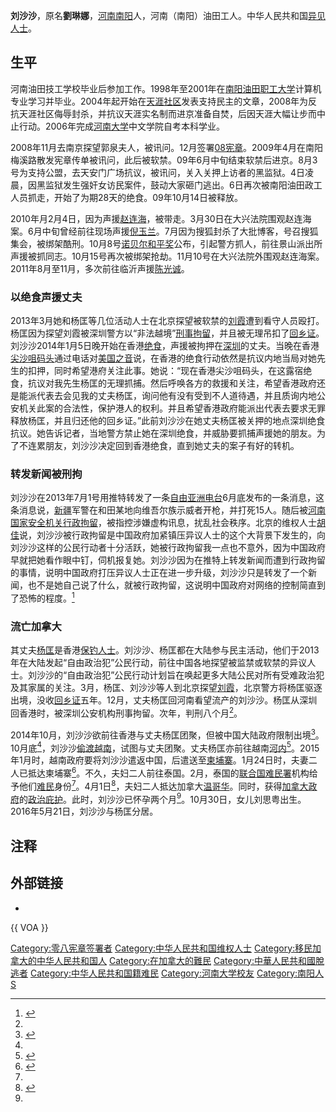 {{多個問題|
{{autobiography|time=2014-07-24T11:45:32+00:00}}
{{增加来源|time=2020-06-07}}
{{中立性|time=2014-07-24}}
}}
'''刘沙沙'''，原名'''劉琳娜'''，[[河南|河南]][[南阳|南阳]]人，河南（南阳）油田工人。中华人民共和国[[异见人士|异见人士]]。

== 生平 ==
河南油田技工学校毕业后参加工作。1998年至2001年在[[南阳油田职工大学|南阳油田职工大学]]计算机专业学习并毕业。2004年起开始在[[天涯社区|天涯社区]]发表支持民主的文章，2008年为反抗天涯社区侮辱封杀，并抗议天涯实名制而进京准备自焚，后因天涯大幅让步而中止行动。2006年完成[[河南大学|河南大学]]中文学院自考本科学业。

2008年11月去南京探望郭泉夫人，被讯问。12月签署[[08宪章|08宪章]]。2009年4月在南阳梅溪路散发宪章传单被讯问，此后被软禁。09年6月中旬结束软禁后进京。8月3号为支持公盟，去天安门广场抗议，被讯问，关入关押上访者的黑监狱。4日凌晨，因黑监狱发生强奸女访民案件，鼓动大家砸门逃出。6日再次被南阳油田政工人员抓走，开始了为期28天的绝食。09年10月14日被释放。

2010年月2月4日，因为声援[[赵连海|赵连海]]，被带走。3月30日在大兴法院围观赵连海案。6月中旬曾经前往现场声援[[倪玉兰|倪玉兰]]。7月因为搜狐封杀了大批博客，号召搜狐集会，被绑架酷刑。10月8号[[2010年诺贝尔和平奖|诺贝尔和平奖]]公布，引起警方抓人，前往景山派出所声援被抓同志。10月15号再次被绑架抢劫。11月10号在大兴法院外围观赵连海案。2011年8月至11月，多次前往临沂声援[[陈光诚|陈光诚]]。

===以绝食声援丈夫===
2013年3月她和杨匡等几位活动人士在北京探望被软禁的[[劉霞_(知識分子)|刘霞]]遭到看守人员殴打。杨匡因为探望刘霞被深圳警方以“非法越境”[[刑事拘留|刑事拘留]]，并且被无理吊扣了[[回乡证|回乡证]]。刘沙沙2014年1月5日晚开始在香港[[绝食|绝食]]，声援被拘押在[[深圳|深圳]]的丈夫。当晚在香港[[尖沙咀码头|尖沙咀码头]]通过电话对[[美国之音|美国之音]]说，在香港的绝食行动依然是抗议内地当局对她先生的扣押，同时希望港府关注此事。她说：“现在香港尖沙咀码头，在这露宿绝食，抗议对我先生杨匡的无理抓捕。然后呼唤各方的救援和关注，希望香港政府还是能派代表去会见我的丈夫杨匡，询问他有没有受到不人道待遇，并且质询内地公安机关此案的合法性，保护港人的权利。并且希望香港政府能派出代表去要求无罪释放杨匡，并且归还他的回乡证。”此前刘沙沙在她丈夫杨匡被关押的地点深圳绝食抗议。她告诉记者，当地警方禁止她在深圳绝食，并威胁要抓捕声援她的朋友。为了不连累朋友，刘沙沙决定回到香港绝食，直到她丈夫的案子有好的转机。

===转发新闻被刑拘===
刘沙沙在2013年7月1号用推特转发了一条[[自由亚洲电台|自由亚洲电台]]6月底发布的一条消息，这条消息说，[[新疆|新疆]]军警在和田某地向维吾尔族示威者开枪，并打死15人。随后被[[河南|河南]][[国家安全机关|国家安全机关]][[行政拘留|行政拘留]]，被指控涉嫌虚构讯息，扰乱社会秩序。北京的维权人士[[胡佳_(社会活动家)|胡佳]]说，刘沙沙被行政拘留是中国政府加紧镇压异议人士的这个大背景下发生的，向刘沙沙这样的公民行动者十分活跃，她被行政拘留我一点也不意外，因为中国政府早就把她看作眼中钉，伺机报复她。刘沙沙因为在推特上转发新闻而遭到行政拘留的事情，说明中国政府打压异议人士正在进一步升级，刘沙沙只是转发了一个新闻，也不是她自己说了什么，就被行政拘留，这说明中国政府对网络的控制简直到了恐怖的程度。<ref>{{Cite web|url=https://www.rfa.org/mandarin/yataibaodao/renquanfazhi/hc-10142013141940.html|title=河南维权人士刘沙沙被河南国安行政拘留|accessdate=2020-06-07|author=|date=2013-10-14|work=|publisher=自由亚洲电台网站|language=Zh-hans|archive-date=2020-06-07|archive-url=https://web.archive.org/web/20200607041735/https://www.rfa.org/mandarin/yataibaodao/renquanfazhi/hc-10142013141940.html/|dead-url=no}}</ref>

===流亡加拿大===
其丈夫[[杨匡|杨匡]]是香港[[保钓运动|保钓人士]]。刘沙沙、杨匡都在大陆参与民主活动，他们于2013年在大陆发起“自由政治犯”公民行动，前往中国各地探望被监禁或软禁的异议人士。刘沙沙的“自由政治犯”公民行动计划旨在唤起更多大陆公民对所有受难政治犯及其家属的关注。3月，杨匡、刘沙沙等人到北京探望[[劉霞_(作家)|刘霞]]，北京警方将杨匡驱逐出境，没收[[回鄉證|回乡证]]五年。12月，丈夫杨匡回河南看望流产的刘沙沙。杨匡从深圳回香港时，被深圳公安机构刑事拘留。次年，判刑八个月<ref name=a1/>。

2014年10月，刘沙沙欲前往香港与丈夫杨匡团聚，但被中国大陆政府限制出境<ref>{{Cite web|url=https://www.rfa.org/mandarin/yataibaodao/renquanfazhi/xl2-01212015102144.html|title=被禁出境 刘沙沙为夫妻团聚偷渡越南被捕|accessdate=2020-06-07|author=特约记者：忻霖|date=2015-01-21|work=责编：胡汉强、申铧|publisher=自由亚洲电台网站|language=Zh-hans|archive-date=2020-06-07|archive-url=https://web.archive.org/web/20200607050001/https://www.rfa.org/mandarin/yataibaodao/renquanfazhi/xl2-01212015102144.html/|dead-url=no}}</ref>。10月底<ref name=a3/>，刘沙沙[[偷渡|偷渡]][[越南|越南]]，试图与丈夫团聚。丈夫杨匡亦前往越南[[河内|河内]]<ref name="a2">{{Cite web|url=https://hk.news.appledaily.com/local/daily/article/20190523/20685410|title=港難民有先例　楊匡2015年赴溫哥華|accessdate=2020-06-07|author=關冠麒|date=2019-05-23|work=|publisher=苹果日报网站|language=Zh-hant|archive-date=2020-06-07|archive-url=https://web.archive.org/web/20200607045952/https://hk.news.appledaily.com/local/daily/article/20190523/20685410|dead-url=no}}</ref>。2015年1月时，越南政府要将刘沙沙遣返中国，后遣送至[[柬埔寨|柬埔寨]]。1月24日时，夫妻二人已抵达柬埔寨<ref name="a1">{{Cite web|url=https://www.voachinese.com/a/liu-shasha-couples-sent-to-combodia-20150124/2611804.html|title=中国维权人士刘沙沙被越南遣送柬埔寨|accessdate=2020-06-07|author=|date=2015-01-24|work=|publisher=美国之音网站|language=Zh-hans|archive-date=2020-06-07|archive-url=https://web.archive.org/web/20200607041723/https://www.voachinese.com/a/liu-shasha-couples-sent-to-combodia-20150124/2611804.html|dead-url=no}}</ref>。不久，夫妇二人前往泰国。2月，泰国的[[联合国难民署|联合国难民署]]机构给予他们[[难民|难民]]身份<ref name=a2/>。4月1日<ref name="a3">{{Cite web|url=https://news.mingpao.com/pns/%E8%A6%81%E8%81%9E/article/20190523/s00001/1558548575472/%E8%A9%B1%E4%BD%A0%E7%9F%A5-%E9%9B%A3%E6%B0%91%E5%85%AC%E7%BD%B2%E4%B8%BB%E5%8B%95%E5%B9%AB%E5%8A%A9-%E6%A5%8A%E5%8C%A1%E5%A4%AB%E5%A9%A6%E7%8F%BE%E5%B1%85%E5%8A%A0%E5%9C%8B|title=話你知：難民公署主動幫助 楊匡夫婦現居加國|accessdate=2020-06-07|author=|date=2019-05-23|work=|publisher=明报新闻网站|language=Zh-hant|archive-date=2020-06-07|archive-url=https://web.archive.org/web/20200607045957/https://news.mingpao.com/pns/%e8%a6%81%e8%81%9e/article/20190523/s00001/1558548575472/%e8%a9%b1%e4%bd%a0%e7%9f%a5-%e9%9b%a3%e6%b0%91%e5%85%ac%e7%bd%b2%e4%b8%bb%e5%8b%95%e5%b9%ab%e5%8a%a9-%e6%a5%8a%e5%8c%a1%e5%a4%ab%e5%a9%a6%e7%8f%be%e5%b1%85%e5%8a%a0%e5%9c%8b|dead-url=no}}</ref>，夫妇二人抵达加拿大[[温哥华|温哥华]]。同时，获得[[加拿大政府|加拿大政府]]的[[政治庇护|政治庇护]]。此时，刘沙沙已怀孕两个月<ref name=a2/>。10月30日，女儿刘思粤出生。2016年5月21日，刘沙沙与杨匡分居。

== 注释 ==
{{Reflist|2}}

== 外部链接 ==

* {{Twitter|lss007}}

{{ VOA }}
{{DEFAULTSORT:L}}
[[Category:零八宪章签署者|Category:零八宪章签署者]]
[[Category:中华人民共和国维权人士|Category:中华人民共和国维权人士]]
[[Category:移民加拿大的中华人民共和国人|Category:移民加拿大的中华人民共和国人]]
[[Category:在加拿大的難民|Category:在加拿大的難民]]
[[Category:中華人民共和國脫逃者|Category:中華人民共和國脫逃者]]
[[Category:中华人民共和国籍难民|Category:中华人民共和国籍难民]]
[[Category:河南大学校友|Category:河南大学校友]]
[[Category:南阳人|Category:南阳人]]
[[Category:刘姓|S]]